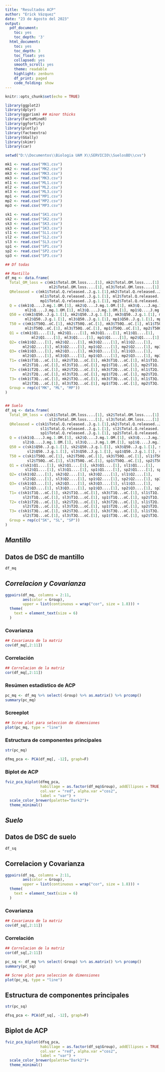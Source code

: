 ```yaml
---
title: "Resultados ACP"
author: "Erick Vázquez"
date: "23 de Agosto del 2023"
output:
  pdf_document:
    toc: yes
    toc_depth: '3'
  html_document:
    toc: yes
    toc_depth: 3
    toc_float: yes
    collapsed: yes
    smooth_scroll: yes
    theme: readable
    highlight: zenburn
    df_print: paged
    code_folding: show
---
```


```r
knitr::opts_chunk$set(echo = TRUE)
```

```r
library(ggplot2)
library(dplyr)
library(ggprism) ## minor thicks
library(FactoMineR)
library(ggfortify)
library(plotly)
library(factoextra)
library(GGally)
library(skimr)
library(car)

setwd("D:\\Documentos\\Biologia UAM X\\SERVICIO\\SuelosBD\\cvs")

mk1 <- read.csv("MK1.csv")
mk2 <- read.csv("MK2.csv")
mk3 <- read.csv("MK3.csv")
mk3 <- read.csv("MK3.csv")
ml1 <- read.csv("ML1.csv")
ml2 <- read.csv("ML2.csv")
ml3 <- read.csv("ML3.csv")
mp1 <- read.csv("MP1.csv")
mp2 <- read.csv("MP2.csv")
mp3 <- read.csv("MP3.csv")

sk1 <- read.csv("SK1.csv")
sk2 <- read.csv("SK2.csv")
sk3 <- read.csv("SK3.csv")
sk3 <- read.csv("SK3.csv")
sl1 <- read.csv("SL1.csv")
sl2 <- read.csv("SL2.csv")
sl3 <- read.csv("SL3.csv")
sp1 <- read.csv("SP1.csv")
sp2 <- read.csv("SP2.csv")
sp3 <- read.csv("SP3.csv")
```

```r
## Df todas

## Mantillo
df_mq <- data.frame(
  Total_OM_loss = c(mk1$Total.OM.loss....[1], mk2$Total.OM.loss....[1], mk3$Total.OM.loss....[1], ml1$Total.OM.loss....[1],
                    ml2$Total.OM.loss....[1], ml3$Total.OM.loss....[1], mp1$Total.OM.loss....[1], mp2$Total.OM.loss....[1], mp3$Total.OM.loss....[1]),
  QReleased = c(mk1$Total.Q.released..J.g.1.[1],mk2$Total.Q.released..J.g.1.[1], mk3$Total.Q.released..J.g.1.[1],
                ml1$Total.Q.released..J.g.1.[1], ml2$Total.Q.released..J.g.1.[1], ml3$Total.Q.released..J.g.1.[1],
                mp1$Total.Q.released..J.g.1.[1], mp2$Total.Q.released..J.g.1.[1], mp3$Total.Q.released..J.g.1.[1]),
  Q = c(mk1$Q....J.mg.1.OM.[1], mk2$Q....J.mg.1.OM.[1], mk3$Q....J.mg.1.OM.[1], ml1$Q....J.mg.1.OM.[1],
         ml2$Q....J.mg.1.OM.[1], ml3$Q....J.mg.1.OM.[1], mp1$Q....J.mg.1.OM.[1], mp2$Q....J.mg.1.OM.[1], mp3$Q....J.mg.1.OM.[1]),
  Q50 = c(mk1$Q50..J.g.1.[1], mk2$Q50..J.g.1.[1], mk3$Q50..J.g.1.[1], ml1$Q50..J.g.1.[1],
         ml2$Q50..J.g.1.[1], ml3$Q50..J.g.1.[1], mp1$Q50..J.g.1.[1], mp2$Q50..J.g.1.[1], mp3$Q50..J.g.1.[1]),
  T50 = c(mk1$T50Q..oC.[1], mk2$T50Q..oC.[1], mk3$T50Q..oC.[1], ml1$T50Q..oC.[1],
         ml2$T50Q..oC.[1], ml3$T50Q..oC.[1], mp1$T50Q..oC.[1], mp2$T50Q..oC.[1], mp3$T50Q..oC.[1]),
  Q1 = c(mk1$Q1....[1], mk2$Q1....[1], mk3$Q1....[1], ml1$Q1....[1],
            ml2$Q1....[1], ml3$Q1....[1], mp1$Q1....[1], mp2$Q1....[1], mp3$Q1....[1]),
  Q2= c(mk1$Q2....[1], mk2$Q2....[1], mk3$Q2....[1], ml1$Q2....[1], 
        ml2$Q2....[1], ml3$Q2....[1], mp1$Q2....[1], mp2$Q2....[1], mp3$Q2....[1]),
  Q3= c(mk1$Q3....[1], mk2$Q3....[1], mk3$Q3....[1], ml1$Q3....[1], 
        ml2$Q3....[1], ml3$Q3....[1], mp1$Q3....[1], mp2$Q3....[1], mp3$Q3....[1]),
  T1= c(mk1$T1Q...oC.[1], mk2$T1Q...oC.[1], mk3$T1Q...oC.[1], ml1$T1Q...oC.[1], 
        ml2$T1Q...oC.[1], ml3$T1Q...oC.[1], mp1$T1Q...oC.[1], mp2$T1Q...oC.[1], mp3$T1Q...oC.[1]),
  T2= c(mk1$T2Q...oC.[1], mk2$T2Q...oC.[1], mk3$T2Q...oC.[1], ml1$T2Q...oC.[1], 
        ml2$T2Q...oC.[1], ml3$T2Q...oC.[1], mp1$T2Q...oC.[1], mp2$T2Q...oC.[1], mp3$T2Q...oC.[1]),
  T3= c(mk1$T3Q...oC.[1], mk2$T3Q...oC.[1], mk3$T3Q...oC.[1], ml1$T3Q...oC.[1], 
        ml2$T3Q...oC.[1], ml3$T3Q...oC.[1], mp1$T3Q...oC.[1], mp2$T3Q...oC.[1], mp3$T3Q...oC.[1]),
  Group = rep(c("MK", "ML", "MP"))
)


## Suelo
df_sq <- data.frame(
  Total_OM_loss = c(sk1$Total.OM.loss....[1], sk2$Total.OM.loss....[1], sk3$Total.OM.loss....[1], sl1$Total.OM.loss....[1],
                    sl2$Total.OM.loss....[1], sl3$Total.OM.loss....[1], sp1$Total.OM.loss....[1], sp2$Total.OM.loss....[1], sp3$Total.OM.loss....[1]),
  QReleased = c(sk1$Total.Q.released..J.g.1.[1],sk2$Total.Q.released..J.g.1.[1], sk3$Total.Q.released..J.g.1.[1],
                sl1$Total.Q.released..J.g.1.[1], sl2$Total.Q.released..J.g.1.[1], sl3$Total.Q.released..J.g.1.[1],
                sp1$Total.Q.released..J.g.1.[1], sp2$Total.Q.released..J.g.1.[1], sp3$Total.Q.released..J.g.1.[1]),
  Q = c(sk1$Q....J.mg.1.OM.[1], sk2$Q....J.mg.1.OM.[1], sk3$Q....J.mg.1.OM.[1], sl1$Q....J.mg.1.OM.[1],
        sl2$Q....J.mg.1.OM.[1], sl3$Q....J.mg.1.OM.[1], sp1$Q....J.mg.1.OM.[1], sp2$Q....J.mg.1.OM.[1], sp3$Q....J.mg.1.OM.[1]),
  Q50 = c(sk1$Q50..J.g.1.[1], sk2$Q50..J.g.1.[1], sk3$Q50..J.g.1.[1], sl1$Q50..J.g.1.[1],
          sl2$Q50..J.g.1.[1], sl3$Q50..J.g.1.[1], sp1$Q50..J.g.1.[1], sp2$Q50..J.g.1.[1], sp3$Q50..J.g.1.[1]),
  T50 = c(sk1$T50Q..oC.[1], sk2$T50Q..oC.[1], sk3$T50Q..oC.[1], sl1$T50Q..oC.[1],
          sl2$T50Q..oC.[1], sl3$T50Q..oC.[1], sp1$T50Q..oC.[1], sp2$T50Q..oC.[1], sp3$T50Q..oC.[1]),
  Q1 = c(sk1$Q1....[1], sk2$Q1....[1], sk3$Q1....[1], sl1$Q1....[1],
         sl2$Q1....[1], sl3$Q1....[1], sp1$Q1....[1], sp2$Q1....[1], sp3$Q1....[1]),
  Q2= c(sk1$Q2....[1], sk2$Q2....[1], sk3$Q2....[1], sl1$Q2....[1], 
        sl2$Q2....[1], sl3$Q2....[1], sp1$Q2....[1], sp2$Q2....[1], sp3$Q2....[1]),
  Q3= c(sk1$Q3....[1], sk2$Q3....[1], sk3$Q3....[1], sl1$Q3....[1], 
        sl2$Q3....[1], sl3$Q3....[1], sp1$Q3....[1], sp2$Q3....[1], sp3$Q3....[1]),
  T1= c(sk1$T1Q...oC.[1], sk2$T1Q...oC.[1], sk3$T1Q...oC.[1], sl1$T1Q...oC.[1], 
        sl2$T1Q...oC.[1], sl3$T1Q...oC.[1], sp1$T1Q...oC.[1], sp2$T1Q...oC.[1], sp3$T1Q...oC.[1]),
  T2= c(sk1$T2Q...oC.[1], sk2$T2Q...oC.[1], sk3$T2Q...oC.[1], sl1$T2Q...oC.[1], 
        sl2$T2Q...oC.[1], sl3$T2Q...oC.[1], sp1$T2Q...oC.[1], sp2$T2Q...oC.[1], sp3$T2Q...oC.[1]),
  T3= c(sk1$T3Q...oC.[1], sk2$T3Q...oC.[1], sk3$T3Q...oC.[1], sl1$T3Q...oC.[1], 
        sl2$T3Q...oC.[1], sl3$T3Q...oC.[1], sp1$T3Q...oC.[1], sp2$T3Q...oC.[1], sp3$T3Q...oC.[1]),
  Group = rep(c("SK", "SL", "SP"))
)
```

## ***Mantillo***

## Datos de DSC de mantillo

```r
df_mq 
```


## *Correlacion y Covarianza*



```r
ggpairs(df_mq, columns = 2:11,
        aes(color = Group),
        upper = list(continuous = wrap("cor", size = 1.8))) +
  theme(
    text = element_text(size = 6) 
  )
```

### Covarianza
```r
## Covarianza de la matriz
cov(df_mq[,2:11])


```

### Correlación
```r
## Correlacion de la matriz
cor(df_mq[,2:11])
```

### Resúmen estadístico de ACP

```r
pc_mq <- df_mq %>% select(-Group) %>% as.matrix() %>% prcomp()
summary(pc_mq)
```


### Screeplot

```r
## Scree plot para seleccion de dimensiones
plot(pc_mq, type = "line")
```

### Estructura de componentes principales
```r
str(pc_mq)
```

```r
dfmq_pca <- PCA(df_mq[, -12], graph=F)
```

### Biplot de ACP

```r
fviz_pca_biplot(dfmq_pca, 
                habillage = as.factor(df_mq$Group), addEllipses = TRUE,
                col.var = "red", alpha.var ="cos2",
                label = "var") +
  scale_color_brewer(palette="Dark2")+
  theme_minimal()
```

## ***Suelo***

## Datos de DSC de suelo

```r
df_sq
```

## Correlacion y Covarianza

```r
ggpairs(df_sq, columns = 2:11,
        aes(color = Group),
        upper = list(continuous = wrap("cor", size = 1.8))) +
  theme(
    text = element_text(size = 6) 
  )
```

### Covarianza

```r
## Covarianza de la matriz
cov(df_sq[,2:11])
```

### Correlación

```r
## Correlacion de la matriz
cor(df_sq[,2:11])
```

```r
pc_sq <- df_mq %>% select(-Group) %>% as.matrix() %>% prcomp()
summary(pc_sq)
```

```r
## Scree plot para seleccion de dimensiones
plot(pc_sq, type = "line")
```
## Estructura de componentes principales

```r
str(pc_sq)
```

```r
dfsq_pca <- PCA(df_sq[, -12], graph=F)
```

## Biplot de ACP
```r
fviz_pca_biplot(dfsq_pca, 
                habillage = as.factor(df_sq$Group), addEllipses = TRUE,
                col.var = "red", alpha.var ="cos2",
                label = "var") +
  scale_color_brewer(palette="Dark2")+
  theme_minimal()
```



